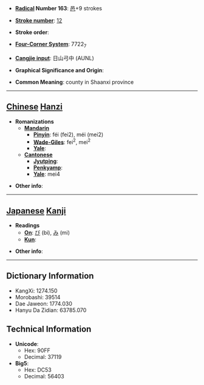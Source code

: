 * '''[[Wiktionary:Chinese radical index| Radical]] Number 163''': [[Wiktionary:Chinese radical index 邑|邑]]+9 strokes

* '''[[Wiktionary:Chinese total strokes index|Stroke number]]''': [[Wiktionary:Chinese total strokes index 12|12]]

* '''Stroke order''': 

* '''[[Wiktionary:Chinese four corner index|Four-Corner System]]''': 7722<sub>7</sub>

* '''[[Wiktionary:Chinese Cangjie index|Cangjie input]]''': 日山弓中 (AUNL)

* '''Graphical Significance and Origin''': 

* '''Common Meaning''': county in Shaanxi province

----

== [[Chinese]] [[Hanzi]] ==

* '''Romanizations'''
** '''[[Mandarin]]'''
*** '''[[Pinyin]]''': féi (fei2), méi (mei2)
*** '''[[Wade-Giles]]''': fei<sup>2</sup>, mei<sup>2</sup>
*** '''[[Yale]]''': 
** '''[[Cantonese]]'''
*** '''[[Jyutping]]''':
*** '''[[Penkyamp]]''': 
*** '''[[Yale]]''': mei4

* '''Other info''': 

----

== [[Japanese]] [[Kanji]] ==

* '''Readings'''
** '''[[On]]''': [[び]] (bi), [[み]] (mi)
** '''[[Kun]]''': 

* '''Other info''':  

----

== Dictionary Information ==

* KangXi: 1274.150
* Morobashi: 39514
* Dae Jaweon: 1774.030
* Hanyu Da Zidian: 63785.070

== Technical Information ==

* '''Unicode''':
** Hex: 90FF
** Decimal: 37119
* '''Big5''':
** Hex: DC53
** Decimal: 56403